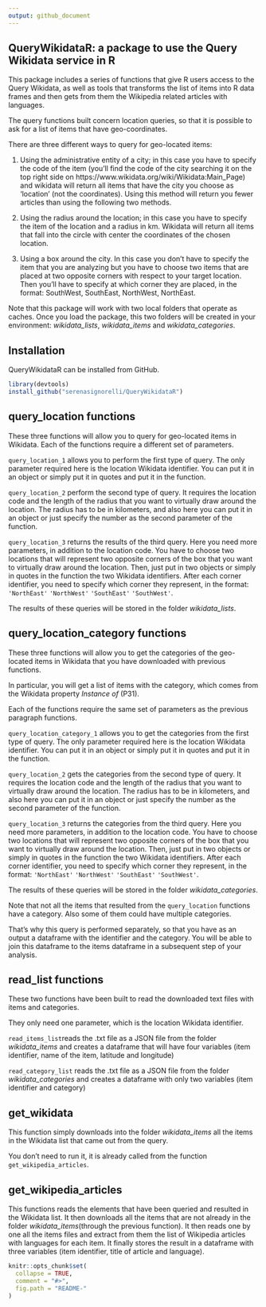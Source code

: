 ```yaml
---
output: github_document
---
```


## QueryWikidataR: a package to use the Query Wikidata service in R

This package includes a series of functions that give R users access to the Query Wikidata, as well as tools that transforms the list of items into R data frames and then gets from them the Wikipedia related articles with languages. 

The query functions built concern location queries, so that it is possible to ask for a list of items that have geo-coordinates. 

There are three different ways to query for geo-located items:
  
1. Using the administrative entity of a city; in this case you have to specify the code of the item (you'll find the code of the city searching it on the top right side on https://www.wikidata.org/wiki/Wikidata:Main_Page) and wikidata will return all items that have the city you choose as 'location' (not the coordinates). Using this method will return you fewer articles than using the following two methods. 
                                                                                  
2. Using the radius around the location; in this case you have to specify the item of the location and a radius in km. Wikidata will return all items that fall into the circle with center the coordinates of the chosen location.

3. Using a box around the city. In this case you don't have to specify the item that you are analyzing but you have to choose two items that are placed at two opposite corners with respect to your target location. Then you'll have to specify at which corner they are placed, in the format: SouthWest, SouthEast, NorthWest, NorthEast. 

Note that this package will work with two local folders that operate as caches. Once you load the package, this two folders will be created in your environment: *wikidata_lists*, *wikidata_items* and *wikidata_categories*.

## Installation

QueryWikidataR can be installed from GitHub. 

```r
library(devtools)
install_github("serenasignorelli/QueryWikidataR") 
```

## query_location functions

These three functions will allow you to query for geo-located items in Wikidata. Each of the functions require a different set of parameters.

`query_location_1` allows you to perform the first type of query. The only parameter required here is the location Wikidata identifier. You can put it in an object or simply put it in quotes and put it in the function.

`query_location_2` perform the second type of query. It requires the location code and the length of the radius that you want to virtually draw around the location. The radius has to be in kilometers, and also here you can put it in an object or just specify the number as the second parameter of the function. 

`query_location_3` returns the results of the third query. Here you need more parameters, in addition to the location code. You have to choose two locations that will represent two opposite corners of the box that you want to virtually draw around the location. Then, just put in two objects or simply in quotes in the function the two Wikidata identifiers. After each corner identifier, you need to specify which corner they represent, in the format: `'NorthEast'` `'NorthWest'` `'SouthEast'` `'SouthWest'`.

The results of these queries will be stored in the folder *wikidata_lists*. 

## query_location_category functions

These three functions will allow you to get the categories of the geo-located items in Wikidata that you have downloaded with previous functions. 

In particular, you will get a list of items with the category, which comes from the Wikidata property *Instance of* (P31).

Each of the functions require the same set of parameters as the previous paragraph functions. 

`query_location_category_1` allows you to get the categories from the first type of query. The only parameter required here is the location Wikidata identifier. You can put it in an object or simply put it in quotes and put it in the function.

`query_location_2` gets the categories from the second type of query. It requires the location code and the length of the radius that you want to virtually draw around the location. The radius has to be in kilometers, and also here you can put it in an object or just specify the number as the second parameter of the function. 

`query_location_3` returns the categories from the third query. Here you need more parameters, in addition to the location code. You have to choose two locations that will represent two opposite corners of the box that you want to virtually draw around the location. Then, just put in two objects or simply in quotes in the function the two Wikidata identifiers. After each corner identifier, you need to specify which corner they represent, in the format: `'NorthEast'` `'NorthWest'` `'SouthEast'` `'SouthWest'`.

The results of these queries will be stored in the folder *wikidata_categories*. 

Note that not all the items that resulted from the `query_location` functions have a category. Also some of them could have multiple categories. 

That's why this query is performed separately, so that you have as an output a dataframe with the identifier and the category. You will be able to join this dataframe to the items dataframe in a subsequent step of your analysis. 

## read_list functions

These two functions have been built to read the downloaded text files with items and categories. 

They only need one parameter, which is the location Wikidata identifier.

`read_items_list`reads the .txt file as a JSON file from the folder *wikidata_items* and creates a dataframe that will have four variables (item identifier, name of the item, latitude and longitude) 

`read_category_list` reads the .txt file as a JSON file from the folder *wikidata_categories* and creates a dataframe with only two variables (item identifier and category)

## get_wikidata

This function simply downloads into the folder *wikidata_items* all the items in the Wikidata list that came out from the query. 

You don't need to run it, it is already called from the function `get_wikipedia_articles`. 

## get_wikipedia_articles

This functions reads the elements that have been queried and resulted in the Wikidata list. It then downloads all the items that are not already in the folder *wikidata_items*(through the previous function). It then reads one by one all the items files and extract from them the list of Wikipedia articles with languages for each item. It finally stores the result in a dataframe with three variables (item identifier, title of article and language). 

```r
knitr::opts_chunk$set(
  collapse = TRUE,
  comment = "#>",
  fig.path = "README-"
)
```
